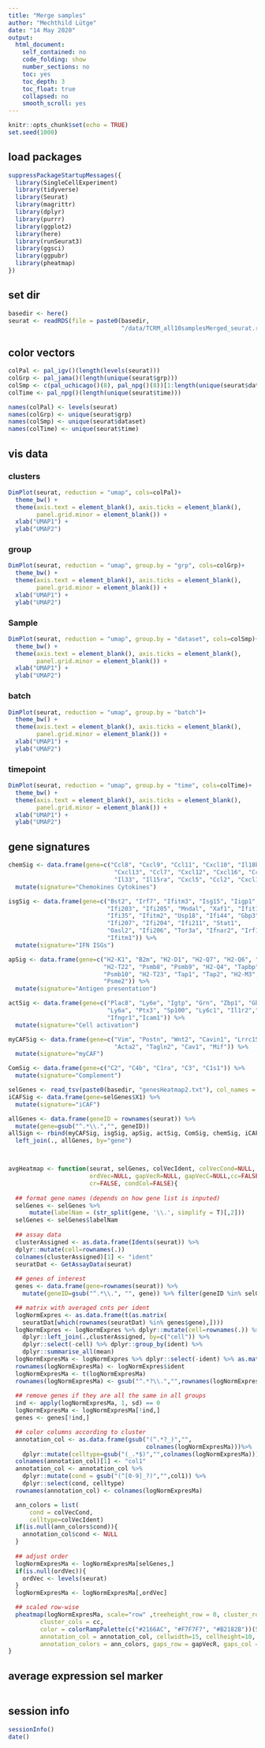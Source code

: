 ```yaml
---
title: "Merge samples"
author: "Mechthild Lütge"
date: "14 May 2020"
output:
  html_document:
    self_contained: no
    code_folding: show
    number_sections: no
    toc: yes
    toc_depth: 3
    toc_float: true
    collapsed: no
    smooth_scroll: yes
---
```


```r
knitr::opts_chunk$set(echo = TRUE)
set.seed(1000)
```

## load packages
```r
suppressPackageStartupMessages({
  library(SingleCellExperiment)
  library(tidyverse)
  library(Seurat)
  library(magrittr)
  library(dplyr)
  library(purrr)
  library(ggplot2)
  library(here)
  library(runSeurat3)
  library(ggsci)
  library(ggpubr)
  library(pheatmap)
})

```

## set dir
```r
basedir <- here()
seurat <- readRDS(file = paste0(basedir, 
                                "/data/TCRM_all10samplesMerged_seurat.rds"))

```



## color vectors
```r

colPal <- pal_igv()(length(levels(seurat)))
colGrp <- pal_jama()(length(unique(seurat$grp)))
colSmp <- c(pal_uchicago()(8), pal_npg()(8))[1:length(unique(seurat$dataset))]
colTime <- pal_npg()(length(unique(seurat$time)))

names(colPal) <- levels(seurat)
names(colGrp) <- unique(seurat$grp)
names(colSmp) <- unique(seurat$dataset)
names(colTime) <- unique(seurat$time)

```


## vis data {.tabset}
### clusters
```r
DimPlot(seurat, reduction = "umap", cols=colPal)+
  theme_bw() +
  theme(axis.text = element_blank(), axis.ticks = element_blank(), 
        panel.grid.minor = element_blank()) +
  xlab("UMAP1") +
  ylab("UMAP2")


```

### group
```r

DimPlot(seurat, reduction = "umap", group.by = "grp", cols=colGrp)+
  theme_bw() +
  theme(axis.text = element_blank(), axis.ticks = element_blank(), 
        panel.grid.minor = element_blank()) +
  xlab("UMAP1") +
  ylab("UMAP2")

```


### Sample
```r

DimPlot(seurat, reduction = "umap", group.by = "dataset", cols=colSmp)+
  theme_bw() +
  theme(axis.text = element_blank(), axis.ticks = element_blank(), 
        panel.grid.minor = element_blank()) +
  xlab("UMAP1") +
  ylab("UMAP2")


```

### batch
```r

DimPlot(seurat, reduction = "umap", group.by = "batch")+
  theme_bw() +
  theme(axis.text = element_blank(), axis.ticks = element_blank(), 
        panel.grid.minor = element_blank()) +
  xlab("UMAP1") +
  ylab("UMAP2")


```

### timepoint
```r

DimPlot(seurat, reduction = "umap", group.by = "time", cols=colTime)+
  theme_bw() +
  theme(axis.text = element_blank(), axis.ticks = element_blank(), 
        panel.grid.minor = element_blank()) +
  xlab("UMAP1") +
  ylab("UMAP2")


```


## gene signatures
```r

chemSig <- data.frame(gene=c("Ccl8", "Cxcl9", "Ccl11", "Cxcl10", "Il18bp",
                              "Cxcl13", "Ccl7", "Cxcl12", "Cxcl16", "Ccl19",
                              "Il33", "Il15ra", "Cxcl5", "Ccl2", "Cxcl1")) %>%
  mutate(signature="Chemokines Cytokines")

isgSig <- data.frame(gene=c("Bst2", "Irf7", "Ifitm3", "Isg15", "Iigp1", "Ifit3",
                            "Ifi203", "Ifi205", "Mndal", "Xaf1", "Ifit1",
                            "Ifi35", "Ifitm2", "Usp18", "Ifi44", "Gbp3", 
                            "Ifi207", "Ifi204", "Ifi211", "Stat1",
                            "Oasl2", "Ifi206", "Tor3a", "Ifnar2", "Irf1",
                            "Ifitm1")) %>% 
  mutate(signature="IFN ISGs")

apSig <- data.frame(gene=c("H2-K1", "B2m", "H2-D1", "H2-Q7", "H2-Q6", "Pycard",
                           "H2-T22", "Psmb8", "Psmb9", "H2-Q4", "Tapbp",
                           "Psmb10", "H2-T23", "Tap1", "Tap2", "H2-M3",
                           "Psme2")) %>%
  mutate(signature="Antigen presentation")

actSig <- data.frame(gene=c("Plac8", "Ly6e", "Igtp", "Grn", "Zbp1", "Gbp2",
                            "Ly6a", "Ptx3", "Sp100", "Ly6c1", "Il1r2","Vcam1",
                            "Ifngr1","Icam1")) %>%
  mutate(signature="Cell activation")

myCAFSig <- data.frame(gene=c("Vim", "Postn", "Wnt2", "Cavin1", "Lrrc15",
                              "Acta2", "Tagln2", "Cav1", "Mif")) %>%
  mutate(signature="myCAF")

ComSig <- data.frame(gene=c("C2", "C4b", "C1ra", "C3", "C1s1")) %>%
  mutate(signature="Complement")

selGenes <- read_tsv(paste0(basedir, "genesHeatmap2.txt"), col_names = F)
iCAFSig <- data.frame(gene=selGenes$X1) %>%
  mutate(signature="iCAF")

allGenes <- data.frame(geneID = rownames(seurat)) %>%
  mutate(gene=gsub("^.*\\.","", geneID))
allSign <- rbind(myCAFSig, isgSig, apSig, actSig, ComSig, chemSig, iCAFSig) %>%
  left_join(., allGenes, by="gene")




```



```r

avgHeatmap <- function(seurat, selGenes, colVecIdent, colVecCond=NULL,
                       ordVec=NULL, gapVecR=NULL, gapVecC=NULL,cc=FALSE,
                       cr=FALSE, condCol=FALSE){
  
  ## format gene names (depends on how gene list is inputed)
  selGenes <- selGenes %>% 
      mutate(labelNam = (str_split(gene, '\\.', simplify = T)[,2]))
  selGenes <- selGenes$labelNam
  
  ## assay data
  clusterAssigned <- as.data.frame(Idents(seurat)) %>%
  dplyr::mutate(cell=rownames(.))
  colnames(clusterAssigned)[1] <- "ident"
  seuratDat <- GetAssayData(seurat)
  
  ## genes of interest
  genes <- data.frame(gene=rownames(seurat)) %>% 
    mutate(geneID=gsub("^.*\\.", "", gene)) %>% filter(geneID %in% selGenes)

  ## matrix with averaged cnts per ident
  logNormExpres <- as.data.frame(t(as.matrix(
    seuratDat[which(rownames(seuratDat) %in% genes$gene),])))
  logNormExpres <- logNormExpres %>% dplyr::mutate(cell=rownames(.)) %>%
    dplyr::left_join(.,clusterAssigned, by=c("cell")) %>%
    dplyr::select(-cell) %>% dplyr::group_by(ident) %>%
    dplyr::summarise_all(mean)
  logNormExpresMa <- logNormExpres %>% dplyr::select(-ident) %>% as.matrix()
  rownames(logNormExpresMa) <- logNormExpres$ident
  logNormExpresMa <- t(logNormExpresMa)
  rownames(logNormExpresMa) <- gsub("^.*?\\.","",rownames(logNormExpresMa))
  
  ## remove genes if they are all the same in all groups
  ind <- apply(logNormExpresMa, 1, sd) == 0
  logNormExpresMa <- logNormExpresMa[!ind,]
  genes <- genes[!ind,]

  ## color columns according to cluster
  annotation_col <- as.data.frame(gsub("(^.*?_)","",
                                       colnames(logNormExpresMa)))%>%
    dplyr::mutate(celltype=gsub("(_.*$)","",colnames(logNormExpresMa)))
  colnames(annotation_col)[1] <- "col1"
  annotation_col <- annotation_col %>%
    dplyr::mutate(cond = gsub("(^[0-9]_?)","",col1)) %>%
    dplyr::select(cond, celltype)
  rownames(annotation_col) <- colnames(logNormExpresMa) 

  ann_colors = list(
      cond = colVecCond,
      celltype=colVecIdent)
  if(is.null(ann_colors$cond)){
    annotation_col$cond <- NULL
  }
  
  ## adjust order
  logNormExpresMa <- logNormExpresMa[selGenes,]
  if(is.null(ordVec)){
    ordVec <- levels(seurat)
  }
  logNormExpresMa <- logNormExpresMa[,ordVec]

  ## scaled row-wise
  pheatmap(logNormExpresMa, scale="row" ,treeheight_row = 0, cluster_rows = cr, 
         cluster_cols = cc,
         color = colorRampPalette(c("#2166AC", "#F7F7F7", "#B2182B"))(50),
         annotation_col = annotation_col, cellwidth=15, cellheight=10,
         annotation_colors = ann_colors, gaps_row = gapVecR, gaps_col = gapVecC)
}

```


## average expression sel marker
```r




```


## session info
```r
sessionInfo()
date()
```




